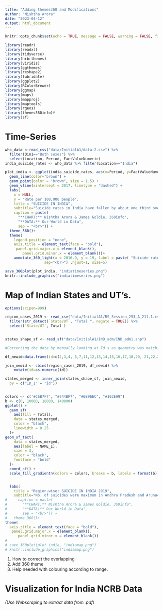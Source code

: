 ```yaml
---
title: "Adding themes360 and Modifications"
author: "Nishtha Arora"
date: "2023-04-12"
output: html_document
---
```


```r
knitr::opts_chunk$set(echo = TRUE, message = FALSE, warning = FALSE, fig.width=12, fig.height=8)
```

```r
library(readr)
library(readxl)
library(tidyverse)
library(hrbrthemes)
library(viridis)
library(ggthemes)
library(reshape2)
library(lubridate)
library(ggplot2)
library(RColorBrewer)
library(ggmap)
library(maps)
library(mapproj)
library(maptools)
library(rgeos)
library(themes360info)#
library(sf)
```

# Time-Series

```r
who_data <-read_csv("data/InitialA1/data-2.csv") %>% 
  filter(Dim1=="Both sexes") %>% 
  select(Location, Period, FactValueNumeric)
india_suicide_rates <- who_data %>% filter(Location=="India")

plot_india <- ggplot(india_suicide_rates, aes(x=Period, y=FactValueNumeric)) +
  geom_line(color="brown") +
  geom_point(color = "brown", size = 1.5) +
  geom_vline(xintercept = 2017, linetype = "dashed") +
  labs(
    x = NULL,
    y = "Rate per 100,000 people",
    title = "SUICIDE IN INDIA",
    subtitle="Suicide rates in India have fallen by about one third over the last 20 years",
    caption = paste(
      "**CHART:** Nishtha Arora & James Goldie, 360info",
      "**DATA:** Our World in Data",
      sep = "<br>")) +
  theme_360()+
  theme(
    legend.position = "none",
    axis.title = element_text(face = "bold"),
     panel.grid.major.x = element_blank(),
        panel.grid.minor.x = element_blank())+
    annotate_360_light(x = 2016.9, y = 19, label = paste( "Suicide rates slightly increased", "after the introduction of the ", "Mental Healthcare Act in 2017.",
                  sep="<br>") ,hjust=1, size=5)

save_360plot(plot_india, "indiatimeseries.png")
knitr::include_graphics("indiatimeseries.png")
```

# Map of Indian States and UT's.

```r
options(scipen=999)

region_cases_2019 <- read_csv("data/InitialA1/RS_Session_253_A_211.1.csv") %>% 
  filter(str_detect(`State/UT`, "Total ", negate = TRUE)) %>% 
  select(`State/UT`, Total ) 

    
states_shape_sf <- read_sf("data/InitialA1/IND_adm/IND_adm1.shp") 

#Correcting the data by manually looking at Id's as geometry was matching with wrong id's.

df_newid=data.frame(id=c(2,3,4, 5,7,11,12,13,14,15,16,17,18,20, 21,22,23,24,25,26, 28,29,30, 31,32,33,34, 35,36, 1, 6, 8,9,10,19, 27))

join_newid <- cbind(region_cases_2019, df_newid) %>% 
    mutate(id=as.numeric(id))

states_merged <- inner_join(states_shape_sf, join_newid,
  by = c("ID_1" = "id"))
              
```

```r
colors <- c('#C6B7F7', "#744BF7", "#6B96EC", "#103E99")
b <- c(0, 10000, 18000, 140000)
ggplot() +
  geom_sf(
    aes(fill = Total),
    data = states_merged,
    color = "black",
    linewidth = 0.25
  )+
geom_sf_text(
    data = states_merged,
    aes(label = NAME_1),
    size = 3,
    color = "black",
    fontface = "bold"
  )+
  coord_sf() +
  scale_fill_gradientn(colors = colors, breaks = b, labels = format(b)) +


  labs(
    title = "Region-wise: SUICIDE IN INDIA 2019",
    subtitle="No. of suicides were maximum in Andhra Pradesh and Arunachal Pradesh")+
#     caption = paste(
#       "**CHART:** Nishtha Arora & James Goldie, 360info",
#       "**DATA:** Our World in Data",
#       sep = "<br>")) +
#   theme_360()+
theme(
  axis.title = element_text(face = "bold"),
   panel.grid.major.x = element_blank(),
      panel.grid.minor.x = element_blank())
# 
# save_360plot(plot_india, "indiamap.png")
# knitr::include_graphics("indiamap.png")

```

1. How to correct the overlapping
2. Add 360 theme
3. Help needed with colouring according to range.

# Visualization for India NCRB Data 
*(Use Webscraping to extract data from .pdf)*
